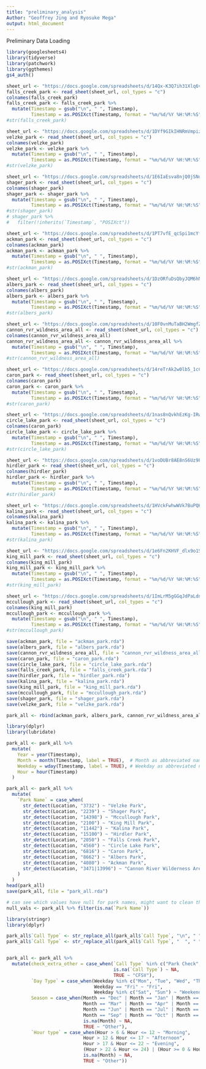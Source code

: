 ```yaml
---
title: "preliminary_analysis"
Author: "Geoffrey Jing and Ryosuke Mega"
output: html_document
---
```


Preliminary Data Loading

```r
library(googlesheets4)
library(tidyverse)
library(patchwork)
library(ggthemes)
gs4_auth()
```

```r
sheet_url <- "https://docs.google.com/spreadsheets/d/14Qx-K3Q7ih31Xlq6viIY_CNBGaTi7b1dZFdgj5BKiYk"
falls_creek_park <- read_sheet(sheet_url, col_types = "c")
colnames(falls_creek_park)
falls_creek_park <- falls_creek_park %>%
  mutate(Timestamp = gsub("\n", " ", Timestamp),
         Timestamp = as.POSIXct(Timestamp, format = "%m/%d/%Y %H:%M:%S"))
#str(falls_creek_park)
```


```r
sheet_url <- "https://docs.google.com/spreadsheets/d/1DYf9GIkIHNRmVmpiz8NvM7-Y05Fj4FNiNhO4beoPwXo"
velzke_park <- read_sheet(sheet_url, col_types = "c")
colnames(velzke_park)
velzke_park <- velzke_park %>%
  mutate(Timestamp = gsub("\n", " ", Timestamp),
         Timestamp = as.POSIXct(Timestamp, format = "%m/%d/%Y %H:%M:%S"))
#str(velzke_park)
```

```r
sheet_url <- "https://docs.google.com/spreadsheets/d/1E6IaEsva8njQ0jSNdOzquGCZq1cNdgugaJb_Kto050A"
shager_park <- read_sheet(sheet_url, col_types = "c")
colnames(shager_park)
shager_park <- shager_park %>%
  mutate(Timestamp = gsub("\n", " ", Timestamp),
         Timestamp = as.POSIXct(Timestamp, format = "%m/%d/%Y %H:%M:%S"))
#str(shager_park)
# shager_park %>%
#   filter(!inherits(`Timestamp`, "POSIXct"))
```

```r
sheet_url <- "https://docs.google.com/spreadsheets/d/1PT7vfE_qcSpi1mcYf1cAI0l9sRPNRqkrWpHFeRyl7uQ"
ackman_park <- read_sheet(sheet_url, col_types = "c")
colnames(ackman_park)
ackman_park <- ackman_park %>%
  mutate(Timestamp = gsub("\n", " ", Timestamp),
         Timestamp = as.POSIXct(Timestamp, format = "%m/%d/%Y %H:%M:%S"))
#str(ackman_park)
```

```r
sheet_url <- "https://docs.google.com/spreadsheets/d/1DzORfuDsQbyJQM6hNuhY_UOLRvPoCKfZhwrhAYWlgIw"
albers_park <- read_sheet(sheet_url, col_types = "c")
colnames(albers_park)
albers_park <- albers_park %>%
  mutate(Timestamp = gsub("\n", " ", Timestamp),
         Timestamp = as.POSIXct(Timestamp, format = "%m/%d/%Y %H:%M:%S"))
#str(albers_park)
```

```r
sheet_url <- "https://docs.google.com/spreadsheets/d/10F0vnMuTaBH2WmgfZ7ULDLqm8em2pyHR5i2H5BGUj84"
cannon_rvr_wildness_area_all <- read_sheet(sheet_url, col_types = "c")
colnames(cannon_rvr_wildness_area_all)
cannon_rvr_wildness_area_all <- cannon_rvr_wildness_area_all %>%
  mutate(Timestamp = gsub("\n", " ", Timestamp),
         Timestamp = as.POSIXct(Timestamp, format = "%m/%d/%Y %H:%M:%S"))
#str(cannon_rvr_wildness_area_all)
```

```r
sheet_url <- "https://docs.google.com/spreadsheets/d/14reTrAk2w0lb5_1cCyayXhqLNmD9GBJ7UhqP9pIXBeE"
caron_park <- read_sheet(sheet_url, col_types = "c")
colnames(caron_park)
caron_park <- caron_park %>%
  mutate(Timestamp = gsub("\n", " ", Timestamp),
         Timestamp = as.POSIXct(Timestamp, format = "%m/%d/%Y %H:%M:%S"))
#str(caron_park)
```

```r
sheet_url <- "https://docs.google.com/spreadsheets/d/1nas8nQvkhEzKg-IRwyfdF_ohRv9LRWBnPej8XYxcv_E"
circle_lake_park <- read_sheet(sheet_url, col_types = "c")
colnames(caron_park)
circle_lake_park <- circle_lake_park %>%
  mutate(Timestamp = gsub("\n", " ", Timestamp),
         Timestamp = as.POSIXct(Timestamp, format = "%m/%d/%Y %H:%M:%S"))
#str(circle_lake_park)
```

```r
sheet_url <- "https://docs.google.com/spreadsheets/d/1voDUBr8AE8nS6Uz9PS4HrtJxrNRpgT3JcxEtzMGsUC8"
hirdler_park <- read_sheet(sheet_url, col_types = "c")
colnames(hirdler_park)
hirdler_park <- hirdler_park %>%
  mutate(Timestamp = gsub("\n", " ", Timestamp),
         Timestamp = as.POSIXct(Timestamp, format = "%m/%d/%Y %H:%M:%S"))
#str(hirdler_park)
```

```r
sheet_url <- "https://docs.google.com/spreadsheets/d/1HVckFwhwWVk7BuPQKdVk4F-AUQCl66aKxsqzpszGmD8"
kalina_park <- read_sheet(sheet_url, col_types = "c")
colnames(kalina_park)
kalina_park <- kalina_park %>%
  mutate(Timestamp = gsub("\n", " ", Timestamp),
         Timestamp = as.POSIXct(Timestamp, format = "%m/%d/%Y %H:%M:%S"))
#str(kalina_park)
```

```r
sheet_url <- "https://docs.google.com/spreadsheets/d/1e6Fn2KHVF_dlx9o1SRJMWvVwLvObQUCPWvwS6QsavWA"
king_mill_park <- read_sheet(sheet_url, col_types = "c")
colnames(king_mill_park)
king_mill_park <- king_mill_park %>%
  mutate(Timestamp = gsub("\n", " ", Timestamp),
         Timestamp = as.POSIXct(Timestamp, format = "%m/%d/%Y %H:%M:%S"))
#str(king_mill_park)
```

```r
sheet_url <- "https://docs.google.com/spreadsheets/d/1ImLrM5gGGqJdPaLdne5upCe2z1G6VDLY4bBvvvVqo_o"
mccullough_park <- read_sheet(sheet_url, col_types = "c")
colnames(king_mill_park)
mccullough_park <- mccullough_park %>%
  mutate(Timestamp = gsub("\n", " ", Timestamp),
         Timestamp = as.POSIXct(Timestamp, format = "%m/%d/%Y %H:%M:%S"))
#str(mccullough_park)
```

```r
save(ackman_park, file = "ackman_park.rda")
save(albers_park, file = "albers_park.rda")
save(cannon_rvr_wildness_area_all, file = "cannon_rvr_wildness_area_all.rda")
save(caron_park, file = "caron_park.rda")
save(circle_lake_park, file = "circle_lake_park.rda")
save(falls_creek_park, file = "falls_creek_park.rda")
save(hirdler_park, file = "hirdler_park.rda")
save(kalina_park, file = "kalina_park.rda")
save(king_mill_park, file = "king_mill_park.rda")
save(mccullough_park, file = "mccullough_park.rda")
save(shager_park, file = "shager_park.rda")
save(velzke_park, file = "velzke_park.rda")
```

```r
park_all <- rbind(ackman_park, albers_park, cannon_rvr_wildness_area_all, caron_park, circle_lake_park, falls_creek_park, hirdler_park, kalina_park, king_mill_park, mccullough_park, shager_park, velzke_park)
```

```r
library(dplyr)
library(lubridate)

park_all <- park_all %>%
  mutate(
    Year = year(Timestamp),
    Month = month(Timestamp, label = TRUE),  # Month as abbreviated name (Jan, Feb, etc.)
    Weekday = wday(Timestamp, label = TRUE), # Weekday as abbreviated name (Sun, Mon, etc.)
    Hour = hour(Timestamp)
  )

park_all <- park_all %>%
  mutate(
    `Park Name` = case_when(
      str_detect(Location, "3732") ~ "Velzke Park",
      str_detect(Location, "2239") ~ "Shager Park",
      str_detect(Location, "14398") ~ "Mccullough Park",
      str_detect(Location, "2100") ~ "King Mill Park",
      str_detect(Location, "11442") ~ "Kalina Park",
      str_detect(Location, "15100") ~ "Hirdler Park",
      str_detect(Location, "2050") ~ "Falls Creek Park",
      str_detect(Location, "4560") ~ "Circle Lake Park",
      str_detect(Location, "6816") ~ "Caron Park",
      str_detect(Location, "8662") ~ "Albers Park",
      str_detect(Location, "4080") ~ "Ackman Park",
      str_detect(Location, "3471|13996") ~ "Cannon River Wilderness Area Park"
    )
  )
head(park_all)
save(park_all, file = "park_all.rda")
```

```r
# can see which values have null for park names, might want to clean this later
null_vals <- park_all %>% filter(is.na(`Park Name`))
```


```r
library(stringr)
library(dplyr)

park_all$`Call Type` <- str_replace_all(park_all$`Call Type`, "\n", " ")
park_all$`Call Type` <- str_replace_all(park_all$`Call Type`, "  ", " ")


park_all <- park_all %>%
  mutate(check_extra_other = case_when(`Call Type` %in% c("Park Check","Extra Patrol","Directed Patrol","Premise Check") ~ "Check/Patrol", 
                                       is.na(`Call Type`) ~ NA,
                                       TRUE ~ "CFSV"),
         `Day Type` = case_when(Weekday %in% c("Mon", "Tue", "Wed", "Thu") ~ "Weekday",
                                Weekday == "Fri" ~ "Fri",
                                Weekday %in% c("Sat", "Sun") ~ "Weekend"),
         Season = case_when(Month == "Dec" | Month == "Jan" | Month == "Feb" ~ "Winter", 
                            Month == "Mar" | Month == "Apr" | Month == "May" ~ "Spring",
                            Month == "Jun" | Month == "Jul" | Month == "Aug"~ "Summer",
                            Month == "Sep" | Month == "Oct" | Month == "Nov" ~ "Autumn",
                            is.na(Month) ~ NA,
                            TRUE ~ "Other"),
         `Hour type` = case_when(Hour > 6 & Hour <= 12 ~ "Morning", 
                            Hour > 12 & Hour <= 17 ~ "Afternoon",
                            Hour > 17 & Hour <= 22 ~ "Evening",
                            (Hour > 22 & Hour <= 24) | (Hour >= 0 & Hour <= 6) ~ "Night",
                            is.na(Month) ~ NA,
                            TRUE ~ "Other"))
```



